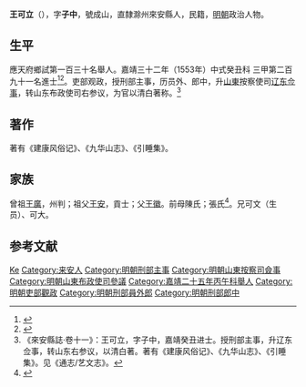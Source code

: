{{Otheruses|other=名为王子中的其他人物|王子中}}
{{明清人物信息框
| 姓名 = 王可立
| 原名 =
| 圖片名稱= 
| 圖片大小 = 
| 圖片說明 = 
| 最高職務 = 東布政使司右參議
| 國家 = 大明 
| 爵位 =
| 籍貫 = 直隸滁州來安縣
| 族裔 = 
| 字號 = 字子中，號成山
| 諡號 =
| 出生日期 = 丁丑三月十四日
| 出生地點 = <!---直隸滁州來安縣--->
| 逝世日期 = 卒年不詳 
| 逝世地點 =
| 墓葬 =
| 配偶 = 娶李氏，贈安人；继娶邹氏，封安人
| 親屬 = 
| 出身 =
* 嘉靖二十五年丙午科舉人
* 嘉靖三十二年癸丑科同進士出身
| 經歷 =
| 著作 =  
}}
'''王可立'''（{{bd|？||？|catIdx=}}），字'''子中'''，號成山，直隸滁州來安縣人，民籍，[[明朝|明朝]]政治人物。

== 生平 ==
應天府鄉試第一百三十名舉人。嘉靖三十二年（1553年）中式癸丑科<!---會試第三百七十五名--->三甲第二百九十一名進士<ref>{{Cite book|title=《皇明贡举考》卷五|author=[[张朝瑞|张朝瑞]]|publisher=《续修四库全书》史部第828册|year=|isbn=|location=|pages=}}</ref><ref>{{Cite book|title=贡举志五种 上|author=鲁小俊，江俊伟著|publisher=武汉大学出版社|year=2009|isbn=978-7-307-07043-1|location=武汉|pages=}}</ref>。吏部观政，授刑部主事，历员外、郎中，升[[山東|山東]]按察使司[[辽东|辽东]][[佥事|佥事]]，转山东布政使司右参议，为官以清白著称。<ref>《來安縣誌·卷十一》：王可立，字子中，嘉靖癸丑进士。授刑部主事，升辽东佥事，转山东右参议，以清白著。著有《建康风俗记》、《九华山志》、《引睡集》。见《通志/艺文志》。</ref>

== 著作 ==
著有《建康风俗记》、《九华山志》、《引睡集》。

== 家族 ==
曾祖[[王廣|王廣]]，州判；祖父[[王安|王安]]，貢士；父[[王徽|王徽]]。前母陳氏；張氏<ref>{{Cite book|title=天一阁藏明代科举录选刊 登科录 点校本|author=龚延明主编|publisher=宁波出版社|year=2016|isbn=978-7-5526-2320-8|location=宁波|pages=|quote=《天一閣藏明代科舉錄選刊.登科錄》之《嘉靖三十二年癸丑科登科錄》}}</ref>。兄可文（生员）、可大。

==参考文献==
{{reflist}}

{{嘉靖三十二年癸丑科殿試金榜}}

{{Authority control}}
{{DEFAULTSORT:Wang王}}
[[Category:王姓|Ke]]
[[Category:来安人|Category:来安人]]
[[Category:明朝刑部主事|Category:明朝刑部主事]]
[[Category:明朝山東按察司僉事|Category:明朝山東按察司僉事]]
[[Category:明朝山東布政使司參議|Category:明朝山東布政使司參議]]
[[Category:嘉靖二十五年丙午科舉人|Category:嘉靖二十五年丙午科舉人]]
[[Category:明朝吏部觀政|Category:明朝吏部觀政]]
[[Category:明朝刑部員外郎|Category:明朝刑部員外郎]]
[[Category:明朝刑部郎中|Category:明朝刑部郎中]]